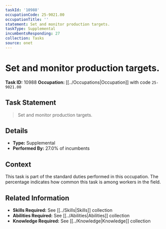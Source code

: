 ```yaml
---
taskId: '10988'
occupationCode: 25-9021.00
occupationTitle: ''
statement: Set and monitor production targets.
taskType: Supplemental
incumbentsResponding: 27
collection: Tasks
source: onet
---
```

# Set and monitor production targets.

**Task ID:** 10988
**Occupation:** [[../Occupations|Occupation]] with code `25-9021.00`

## Task Statement

> Set and monitor production targets.

## Details

- **Type:** Supplemental
- **Performed By:** 27.0% of incumbents

## Context

This task is part of the standard duties performed in this occupation. The percentage indicates how common this task is among workers in the field.

## Related Information

- **Skills Required:** See [[../Skills|Skills]] collection
- **Abilities Required:** See [[../Abilities|Abilities]] collection
- **Knowledge Required:** See [[../Knowledge|Knowledge]] collection
